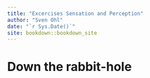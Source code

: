 ```yaml
--- 
title: "Excercises Sensation and Perception"
author: "Sven Ohl"
date: "`r Sys.Date()`"
site: bookdown::bookdown_site
---
```


# Down the rabbit-hole

